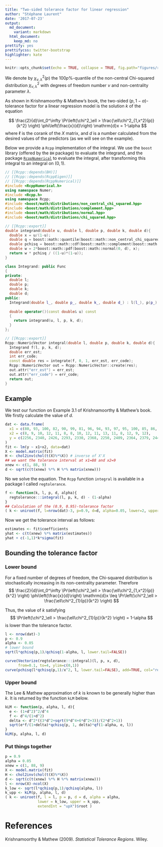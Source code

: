 ```yaml
---
title: "Two-sided tolerance factor for linear regression"
author: "Stéphane Laurent"
date: '2017-07-23'
output:
  md_document:
    variant: markdown
  html_document:
    keep_md: no
prettify: yes
prettifycss: twitter-bootstrap
highlighter: kate
---
```


```r
knitr::opts_chunk$set(echo = TRUE, collapse = TRUE, fig.path="figures/regtol-")
```

We denote by $\chi^2_{\nu, \lambda}(p)$ the $100p\%$-quantile of the non-central Chi-squared distribution $\chi^2_{\nu, \lambda}$ with degrees of freedom number $\nu$ and non-centrality parameter $\lambda$.

As shown in Krishnamoorthy & Mathew's book, the two-sided $(p, 1-\alpha)$-tolerance factor for a linear regression model is the solution $k$ of the equation

$$
\frac{2}{d}\int_0^\infty \Pr\left(\chi^2_\ell > \frac{\ell\chi^2_{1,x^2}(p)}{k^2} \right) \phi\left(\frac{x}{d}\right) \mathrm{d}x
= 1-\alpha
$$
where $\ell$ is the corank of the $X$ matrix, and $d$ is a number calculated from the desired values of the predictors (as we will see on the example). 

Below we provide a `Rcpp` implementation of the integral. 
We use the `boost` library (offered by the `BH` package) to evaluate the integrand, and the package [`RcppNumerical`](https://github.com/yixuan/RcppNumerical) to evaluate the integral, after transforming this integral to an integral on $(0,1)$. 


```cpp
// [[Rcpp::depends(BH)]]
// [[Rcpp::depends(RcppEigen)]]
// [[Rcpp::depends(RcppNumerical)]]
#include <RcppNumerical.h>
using namespace Numer;
#include <Rcpp.h>
using namespace Rcpp;
#include <boost/math/distributions/non_central_chi_squared.hpp>
#include <boost/math/distributions/complement.hpp>
#include <boost/math/distributions/normal.hpp>
#include <boost/math/distributions/chi_squared.hpp>

// [[Rcpp::export]]
double integrand(double u, double l, double p, double k, double d){
  double x = u/(1-u);
  double q = boost::math::quantile(boost::math::non_central_chi_squared(1, x*x), p);
  double pchisq = boost::math::cdf(boost::math::complement(boost::math::chi_squared(l), l*q/k/k));
  double w = 2*boost::math::pdf(boost::math::normal(0, d), x);
  return w * pchisq / ((1-u)*(1-u));
}

class Integrand: public Func
{
private:
  double l;
  double p;
  double k;
  double d;
public:
  Integrand(double l_, double p_, double k_, double d_) : l(l_), p(p_), k(k_), d(d_) {}
  
  double operator()(const double& u) const
  {
    return integrand(u, l, p, k, d);
  }
};

// [[Rcpp::export]]
Rcpp::NumericVector integral(double l, double p, double k, double d){
  Integrand f(l, p, k, d);
  double err_est;
  int err_code;
  const double res = integrate(f, 0, 1, err_est, err_code);
  Rcpp::NumericVector out = Rcpp::NumericVector::create(res);
  out.attr("err_est") = err_est;
  out.attr("err_code") = err_code;
  return out;
}
```

## Example 

We test our function on Example 3.1 of Krishnamoorthy & Mathew's book. 
We firstly calculate the value of $d$.

```r
dat <- data.frame(
  x1 = c(80, 93, 100, 82, 90, 99, 81, 96, 94, 93, 97, 95, 100, 85, 86, 87), 
  x2 = c(8, 9, 10, 12, 11, 8, 8, 10, 12, 11, 13, 11, 8, 12, 9, 12), 
  y = c(2256, 2340, 2426, 2293, 2330, 2368, 2250, 2409, 2364, 2379, 2440, 2364, 2404, 2317, 2309, 2328)
)
fit <- lm(y ~ x1+x2, data=dat)
X <- model.matrix(fit)
H <- chol2inv(chol(t(X)%*%X)) # inverse of X'X
## we want the tolerance interval at x1=88 and x2=9
xnew <- c(1, 88, 9)
d <- sqrt(c(t(xnew) %*% H %*% matrix(xnew)))
```

No we solve the equation. The `Rcpp` function `integral` is available in a package I called `regtolerance`. 

```r
f <- function(k, l, p, d, alpha){
  regtolerance:::integral(l, p, k, d) - (1-alpha)
}
## Calculation of the (0.9, 0.95)-tolerance factor
( k <- uniroot(f, l=nrow(dat)-3, p=0.9, d=d, alpha=0.05, lower=2, upper=3)$root )
```

Now we get the tolerance interval as follows:

```r
estimates <- fit$coefficients
yhat <- c(t(xnew) %*% matrix(estimates))
yhat + c(-1,1)*k*sigma(fit)
```

## Bounding the tolerance factor

### Lower bound

For a fixed number of degrees of freedom, the Chi-squared distribution is stochastically increasing in its non-centrality parameter. Therefore
$$
\frac{2}{d}\int_0^\infty \Pr\left(\chi^2_\ell > \frac{\ell\chi^2_{1,x^2}(p)}{k^2} \right) \phi\left(\frac{x}{d}\right) \mathrm{d}x 
\leq \Pr\left(\chi^2_\ell > \frac{\ell\chi^2_{1}(p)}{k^2} \right)
$$

Thus, the value of $k$ satisfying
$$
\Pr\left(\chi^2_\ell > \frac{\ell\chi^2_{1}(p)}{k^2} \right) = 1-\alpha
$$
is lower than the tolerance factor.

```r
l <- nrow(dat)-3
p <- 0.9
alpha <- 0.05
# lower bound
sqrt(l*qchisq(p,1)/qchisq(1-alpha, l, lower.tail=FALSE))
```

```r
curve(Vectorize(regtolerance:::integral)(l, p, x, d), 
      from=0.1, to=4, ylim=c(0,1))
curve(pchisq(l*qchisq(p,1)/x^2, l, lower.tail=FALSE), add=TRUE, col="red")
```

### Upper bound

The Lee & Mathew approximation of $k$ is known to be generally higher than $k$. 
It is returned by the function `kLM` below. 

```r
kLM <- function(p, alpha, l, d){
  e <- (1+d^2)^2/d^4
  f <- d^4/(1+d^2) 
  delta <- d^2*((3*d^2+sqrt(9*d^4+6*d^2+3))/(2*d^2+1))
  sqrt(e*f/(1+delta)*qchisq(p, 1, delta)*qf(1-alpha, e, l))
}
kLM(p, alpha, l, d)
```

### Put things together

```r
p = 0.9 
alpha = 0.05
xnew = c(1, 88, 9)
X <- model.matrix(fit)
H <- chol2inv(chol(t(X)%*%X)) 
d <- sqrt(c(t(xnew) %*% H %*% matrix(xnew)))
l <- nrow(X)-ncol(X)
k_low <- sqrt(l*qchisq(p,1)/qchisq(alpha, l))
k_upp <- kLM(p, alpha, l, d)
( k <- uniroot(f, l = l, p = p, d = d, alpha = alpha, 
               lower = k_low, upper = k_upp, 
               extendInt = "upX")$root )
```


# References

Krishnamoorthy & Mathew (2009). *Statistical Tolerance Regions*. Wiley. 
